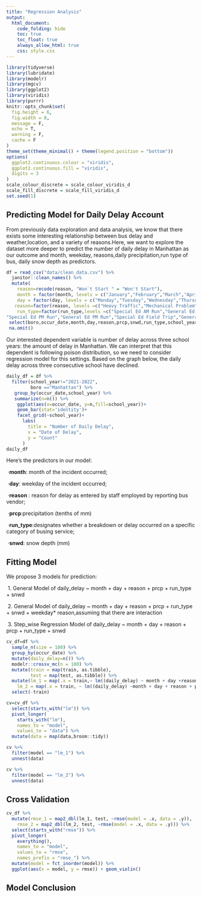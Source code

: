 ```yaml
---
title: "Regression Analysis"
output: 
  html_document:
    code_folding: hide
    toc: true
    toc_float: true
    always_allow_html: true
    css: style.css
---
```


```r
library(tidyverse)
library(lubridate)
library(modelr)
library(mgcv)
library(ggplot2)
library(viridis)
library(purrr)
knitr::opts_chunk$set(
  fig.height = 6,
  fig.width = 8,
  message = F,
  echo = T,
  warning = F,
  cache = F
)
theme_set(theme_minimal() + theme(legend.position = "bottom"))
options(
  ggplot2.continuous.colour = "viridis",
  ggplot2.continuous.fill = "viridis",
  digits = 3
)
scale_colour_discrete = scale_colour_viridis_d
scale_fill_discrete = scale_fill_viridis_d
set.seed(1)

```

##  Predicting Model for Daily Delay Account

From previously data exploration and data analysis, we know that there exists some interesting relationship between bus delay and weather,location, and a variety of reasons.Here, we want to explore the dataset more deeper to predict the number of daily delay in Manhattan as our outcome and month, weekday, reasons,daily precipitation,run type of bus, daily snow depth as predictors.

```r
df = read_csv("data/clean_data.csv") %>% 
  janitor::clean_names() %>% 
  mutate(
    reason=recode(reason, "Won`t Start " = "Won't Start"),
    month = factor(month, levels = c("January","February","March","April","May","June","September","October","November","December")),
    day = factor(day, levels = c("Monday","Tuesday","Wednesday","Thursday","Friday")),
   reason=factor(reason, levels =c("Heavy Traffic","Mechanical Problem","Flat Tire","Other","Won't Start","Problem Run","Accident","Dealyed by School","Late return from Field Trip","Weather Conditions")),
    run_type=factor(run_type,levels =c("Special Ed AM Run","General Ed AM Run",    
"Special Ed PM Run","General Ed PM Run","Special Ed Field Trip","General Ed Field Trip","Project Read PM Run"," Project Read AM Run" ))) %>% 
 select(boro,occur_date,month,day,reason,prcp,snwd,run_type,school_year) %>% 
 na.omit()
```

Our interested dependent variable is number of delay across three school years: the amount of delay in Manhattan. We can interpret that this dependent is following poison distribution, so we need to consider regression model for this settings. Based on the graph below, the daily delay across three consecutive school have declined.

```r
daily_df = df %>% 
  filter(school_year!="2021-2022",
         boro =="Manhattan") %>% 
   group_by(occur_date,school_year) %>% 
   summarize(n=n()) %>% 
    ggplot(aes(x=occur_date, y=n,fill=school_year))+
    geom_bar(stat='identity')+
    facet_grid(~school_year)+
      labs(
        title = "Number of Daily Delay",
        x = "Date of Delay",
        y = "Count"
      )
daily_df
```

Here’s the predictors in our model:

\ ·**month**: month of the incident occurred;

\ ·**day**: weekday of the incident occurred;

\ ·**reason** : reason for delay as entered by staff employed by reporting bus vendor;

\ ·**prcp**:precipitation (tenths of mm)

\ ·**run_type**:designates whether a breakdown or delay occurred on a specific category of busing service;

\ ·**snwd**: snow depth (mm)

## Fitting Model
We propose 3 models for prediction:

\ 1. General Model of daily_delay ~ month + day + reason + prcp + run_type + snwd 

\ 2. General Model of daily_delay ~ month + day + reason + prcp + run_type + snwd + weekday* reason,assuming that there are interaction

\ 3. Step_wise Regression Model of daily_delay ~ month + day + reason + prcp + run_type + snwd 





```r
cv_df=df %>% 
  sample_n(size = 100) %>% 
  group_by(occur_date) %>% 
  mutate(daily_delay=n()) %>% 
  modelr::crossv_mc(n = 100) %>%
  mutate(train = map(train, as.tibble), 
         test = map(test, as.tibble)) %>% 
  mutate(lm_1 = map(.x = train,~ lm((daily_delay) ~ month + day +reason+ prcp + run_type + snwd,family = poisson(),data = .x)),
    lm_2 = map(.x = train, ~ lm((daily_delay) ~month + day + reason + prcp + run_type + snwd + day*reason,family = poisson(),data = .x))) %>% 
  select(-train)
```


```r
cv=cv_df %>% 
  select(starts_with("lm")) %>% 
  pivot_longer(
    starts_with("lm"),
    names_to = "model",
    values_to = "data") %>% 
  mutate(data = map(data,broom::tidy))

cv %>%
  filter(model == "lm_1") %>%
  unnest(data) 
```

```r
cv %>%
  filter(model == "lm_2") %>%
  unnest(data) 
```

## Cross Validation 


```r
cv_df %>% 
  mutate(rmse_1 = map2_dbl(lm_1, test, ~rmse(model = .x, data = .y)),
    rmse_2 = map2_dbl(lm_2, test, ~rmse(model = .x, data = .y))) %>% 
  select(starts_with("rmse")) %>% 
  pivot_longer(
    everything(),
    names_to = "model", 
    values_to = "rmse",
    names_prefix = "rmse_") %>% 
  mutate(model = fct_inorder(model)) %>% 
  ggplot(aes(x = model, y = rmse)) + geom_violin()
```

## Model Conclusion








